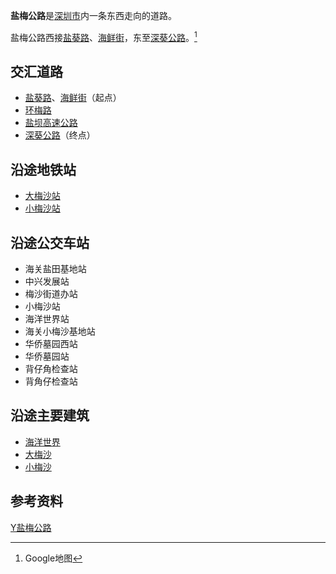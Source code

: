 '''盐梅公路'''是[[深圳市|深圳市]]内一条东西走向的道路。

盐梅公路西接[[盐葵路|盐葵路]]、[[海鲜街|海鲜街]]，东至[[深葵公路|深葵公路]]。<ref>Google地图</ref>
==交汇道路==
*[[盐葵路|盐葵路]]、[[海鲜街|海鲜街]]（起点）
*[[环梅路|环梅路]]
*[[盐坝高速公路|盐坝高速公路]]
*[[深葵公路|深葵公路]]（终点）
==沿途地铁站==
*[[大梅沙站|大梅沙站]]
*[[小梅沙站|小梅沙站]]
==沿途公交车站==
*海关盐田基地站
*中兴发展站
*梅沙街道办站
*小梅沙站
*海洋世界站
*海关小梅沙基地站
*华侨墓园西站
*华侨墓园站
*背仔角检查站
*背角仔检查站
==沿途主要建筑==
*[[海洋世界|海洋世界]]
*[[大梅沙|大梅沙]]
*[[小梅沙|小梅沙]]

==参考资料==
<references/>
{{深圳小作品}}
{{深圳市主要道路}}
[[Category:深圳道路|Y盐梅公路]]